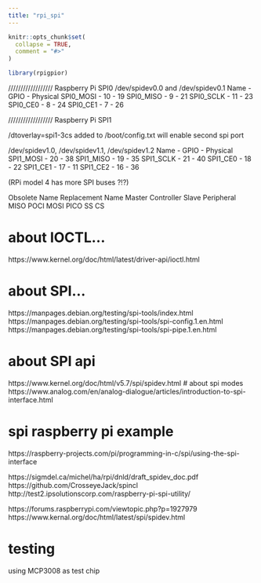 ```yaml
---
title: "rpi_spi"
---
```


```r
knitr::opts_chunk$set(
  collapse = TRUE,
  comment = "#>"
)
```

```r
library(rpigpior)
```
////////////////// Raspberry Pi SPI0
/dev/spidev0.0 and /dev/spidev0.1
Name - GPIO - Physical
SPI0_MOSI - 10 - 19
SPI0_MISO - 9 - 21
SPI0_SCLK - 11 - 23
SPI0_CE0 - 8 - 24
SPI0_CE1 - 7 - 26

////////////////// Raspberry Pi SPI1

/dtoverlay=spi1-3cs added to /boot/config.txt will enable second spi port

/dev/spidev1.0, /dev/spidev1.1, /dev/spidev1.2
Name - GPIO - Physical
SPI1_MOSI - 20 - 38
SPI1_MISO - 19 - 35
SPI1_SCLK - 21 - 40
SPI1_CE0 - 18 - 22
SPI1_CE1 - 17 - 11
SPI1_CE2 - 16 - 36

(RPi model 4 has more SPI buses ?!?)

Obsolete Name	Replacement Name
Master	Controller
Slave	Peripheral
MISO	POCI
MOSI	PICO
SS	CS

# about IOCTL...
https://www.kernel.org/doc/html/latest/driver-api/ioctl.html

# about SPI...
https://manpages.debian.org/testing/spi-tools/index.html
https://manpages.debian.org/testing/spi-tools/spi-config.1.en.html
https://manpages.debian.org/testing/spi-tools/spi-pipe.1.en.html

# about SPI api
https://www.kernel.org/doc/html/v5.7/spi/spidev.html
# about spi modes
https://www.analog.com/en/analog-dialogue/articles/introduction-to-spi-interface.html

# spi raspberry pi example
https://raspberry-projects.com/pi/programming-in-c/spi/using-the-spi-interface


https://sigmdel.ca/michel/ha/rpi/dnld/draft_spidev_doc.pdf
https://github.com/CrosseyeJack/spincl
http://test2.ipsolutionscorp.com/raspberry-pi-spi-utility/

https://forums.raspberrypi.com/viewtopic.php?p=1927979
https://www.kernal.org/doc/html/latest/spi/spidev.html

# testing
using MCP3008 as test chip
